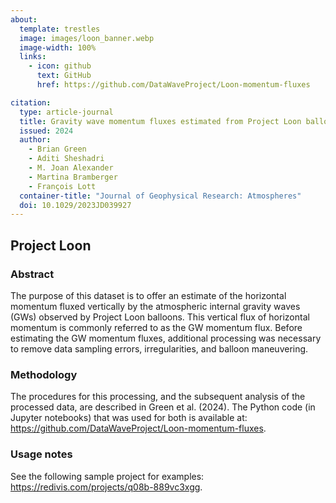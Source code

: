 ```yaml
---
about:
  template: trestles
  image: images/loon_banner.webp
  image-width: 100%
  links:
    - icon: github
      text: GitHub
      href: https://github.com/DataWaveProject/Loon-momentum-fluxes

citation:
  type: article-journal
  title: Gravity wave momentum fluxes estimated from Project Loon balloon data
  issued: 2024
  author:
    - Brian Green
    - Aditi Sheshadri
    - M. Joan Alexander
    - Martina Bramberger
    - François Lott
  container-title: "Journal of Geophysical Research: Atmospheres"
  doi: 10.1029/2023JD039927
---
```


## Project Loon

### Abstract

The purpose of this dataset is to offer an estimate of the horizontal momentum fluxed vertically by the atmospheric internal gravity waves (GWs) observed by Project Loon balloons. This vertical flux of horizontal momentum is commonly referred to as the GW momentum flux. Before estimating the GW momentum fluxes, additional processing was necessary to remove data sampling errors, irregularities, and balloon maneuvering.

### Methodology

The procedures for this processing, and the subsequent analysis of the processed data, are described in Green et al. (2024). The Python code (in Jupyter notebooks) that was used for both is available at: <https://github.com/DataWaveProject/Loon-momentum-fluxes>.

### Usage notes

See the following sample project for examples: <https://redivis.com/projects/q08b-889vc3xgg>.
